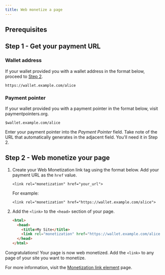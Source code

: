 ```yaml
---
title: Web monetize a page
---
```



## Prerequisites

<Wallet />

## Step 1 - Get your payment URL 

### Wallet address

If your wallet provided you with a wallet address in the format below, proceed to [Step 2](#step-2---web-monetize-your-page). 

```http
https://wallet.example.com/alice
```

### Payment pointer

If your wallet provided you with a payment pointer in the format below, visit <LinkOut href='https://paymentpointers.org/'>paymentpointers.org</LinkOut>.

```http
$wallet.example.com/alice
```
Enter your payment pointer into the _Payment Pointer_ field. Take note of the URL that automatically generates in the adjacent field. You'll need it in Step 2. 

## Step 2 - Web monetize your page

<Steps>

1. Create your Web Monetization link tag using the format below. Add your payment URL as the `href` value.

    ```http
    <link rel="monetization" href="your_url">
    ```

    For example:

    ```http
    <link rel="monetization" href="https://wallet.example.com/alice">
    ```

2. Add the `<link>` to the `<head>` section of your page.
    ```html title="Example"
    <html>
      <head>
        <title>My Site</title>
        <link rel="monetization" href="https://wallet.example.com/alice">
      </head>
    </html>
    ```
</Steps>

Congratulations! Your page is now web monetized. Add the `<link>` to any page of your site you want to monetize. 

For more information, visit the [Monetization link element](/experiment/link-element) page.